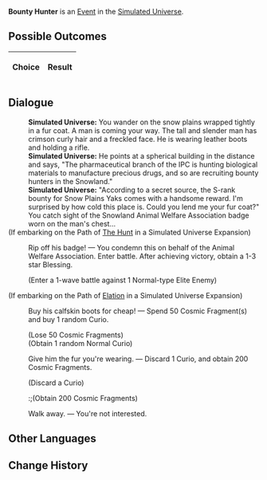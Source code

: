{{Simulated Universe Event Infobox
|title         = Bounty Hunter
|image         = Random Event Normal.png
|type          =
|domains_su    = <<DOMAINS_SU>>
|domains_ext   = <<DOMAINS_EXT>>
|domains_swarm = <<DOMAINS_SWARM>>
|domains_gng   = <<DOMAINS_GNG>>
|requirements  =
|prev          = 
|next          = 
|indexRewards  =
|characters    =
}}
'''Bounty Hunter''' is an [[Simulated Universe/Events|Event]] in the [[Simulated Universe]].

==Possible Outcomes==
{| class="article-table"
!Choice
!Result

|}

<!--
==Gameplay Notes==

-->
==Dialogue==
{{Dialogue Start}}
:'''Simulated Universe:''' You wander on the snow plains wrapped tightly in a fur coat. A man is coming your way. The tall and slender man has crimson curly hair and a freckled face. He is wearing leather boots and holding a rifle.
:'''Simulated Universe:''' He points at a spherical building in the distance and says, "The pharmaceutical branch of the IPC is hunting biological materials to manufacture precious drugs, and so are recruiting bounty hunters in the Snowland."
:'''Simulated Universe:''' "According to a secret source, the S-rank bounty for Snow Plains Yaks comes with a handsome reward. I'm surprised by how cold this place is. Could you lend me your fur coat?" You catch sight of the Snowland Animal Welfare Association badge worn on the man's chest...
;(If embarking on the Path of [[Simulated Universe/Paths#The Hunt|The Hunt]] in a Simulated Universe Expansion)
:{{Icon/Dark|Path The Hunt Small.png|20}} Rip off his badge! &mdash; You condemn this on behalf of the Animal Welfare Association. Enter battle. After achieving victory, obtain a 1-3 star Blessing.
:;(Enter a 1-wave battle against 1 Normal-type Elite Enemy)
;(If embarking on the Path of [[Simulated Universe/Paths#Elation|Elation]] in a Simulated Universe Expansion)
:{{Icon/Dark|Path Elation Small.png|20}} Buy his calfskin boots for cheap! &mdash; Spend 50 Cosmic Fragment(s) and buy 1 random Curio.
:;(Lose 50 Cosmic Fragments)
:;(Obtain 1 random Normal Curio)
:{{DIcon|Star}} Give him the fur you're wearing. &mdash; Discard 1 Curio, and obtain 200 Cosmic Fragments.
:;(Discard a Curio)
::;(Obtain 200 Cosmic Fragments)
:{{DIcon|Star}} Walk away. &mdash; You're not interested.
{{Dialogue End}}

==Other Languages==
{{Other Languages
|zhs   = 赏金猎人
|zht   = 賞金獵人
|ja    = 賞金稼ぎ
|ko    = 바운티 헌터
|es    = Cazarrecompensas
|fr    = Chasseur de primes
|ru    = Охотник за головами
|th    = นักล่าเงินรางวัล
|vi    = Thợ Săn Tiền Thưởng
|de    = Kopfgeldjäger
|id    = Pemburu Hadiah
|pt    = Caçador de Recompensas
}}

==Change History==
{{Change History|1.0}}
